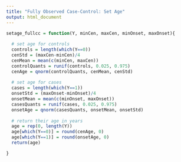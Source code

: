 ```yaml
---
title: "Fully Observed Case-Control: Set Age"
output: html_document
---
```


```r
setage_fullcc = function(Y, minCen, maxCen, minOnset, maxOnset){
  
  # set age for controls
  controls = length(which(Y==0))
  cenStd = (maxCen-minCen)/4
  cenMean = mean(c(minCen, maxCen))
  controlQuants = runif(controls, 0.025, 0.975)
  cenAge = qnorm(controlQuants, cenMean, cenStd)
  
  # set age for cases
  cases = length(which(Y==1))
  onsetStd = (maxOnset-minOnset)/4
  onsetMean = mean(c(minOnset, maxOnset))
  casesQuants = runif(cases, 0.025, 0.975)
  onsetAge = qnorm(casesQuants, onsetMean, onsetStd)
  
  # return their age in years
  age = rep(0, length(Y))
  age[which(Y==0)] = round(cenAge, 0)
  age[which(Y==1)] = round(onsetAge, 0)
  return(age)

}
```